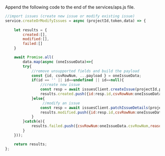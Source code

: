 Append the following code to the end of the services/aps.js file. 
```js title="services/aps.js"
//import issues (create new issue or modify existing issue)
service.createOrModifyIssues = async (projectId,token,data) => {
    
    let results = {
        created:[],
        modified:[],
        failed:[]
    } 

    await Promise.all(
        data.map(async (oneIssueData)=>{
        try{
            //remove unsupported fields and build the payload 
            const {id, csvRowNum, ...payload } = oneIssueData;
            if(id == '' || id==undefined || id==null){
                //create new issue
                const resp = await issuesClient.createIssue(projectId,payload,{accessToken:token});
                results.created.push({id:resp.id,csvRowNum:oneIssueData.csvRowNum}); 
            }else{
                 //modify an issue
                const resp = await issuesClient.patchIssueDetails(projectId,id,payload,{accessToken:token});
                results.modified.push({id:resp.id,csvRowNum:oneIssueData.csvRowNum});
            }
        }catch(e){
            results.failed.push({csvRowNum:oneIssueData.csvRowNum,reason:e.toString()}); 
        }
    })); 

    return results;
};

```

